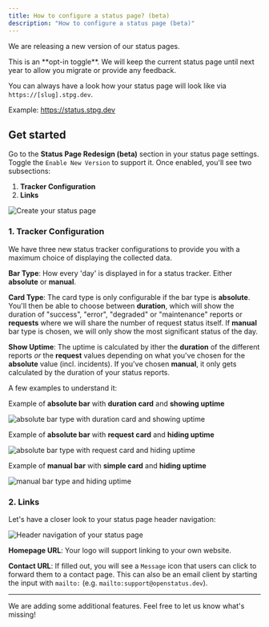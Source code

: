 ```yaml
---
title: How to configure a status page? (beta)
description: "How to configure a status page (beta)"
---
```



We are releasing a new version of our status pages.

<Aside>This is an **opt-in toggle**. We will keep the current status page until next year to allow you migrate or provide any feedback.</Aside>

You can always have a look how your status page will look like via `https://[slug].stpg.dev`.

Example: https://status.stpg.dev

## Get started

Go to the **Status Page Redesign (beta)** section in your status page settings. Toggle the `Enable New Version` to support it. Once enabled, you'll see two subsections:

1. **Tracker Configuration**
2. **Links**

<Image
    src={ConfigureStatusPage1}
    alt="Create your status page"
/>

### 1. Tracker Configuration

We have three new status tracker configurations to provide you with a maximum choice of displaying the collected data.

**Bar Type**: How every 'day' is displayed in for a status tracker. Either **absolute** or **manual**.

**Card Type**: The card type is only configurable if the bar type is **absolute**. You'll then be able to choose between **duration**, which will show the duration of "success", "error", "degraded" or "maintenance" reports or **requests** where we will share the number of request status itself. If **manual** bar type is chosen, we will only show the most significant status of the day.

**Show Uptime**: The uptime is calculated by ither the **duration** of the different reports _or_ the **request** values depending on what you've chosen for the **absolute** value (incl. incidents). If you've chosen **manual**, it only gets calculated by the duration of your status reports.

A few examples to understand it:

Example of **absolute bar** with **duration card** and **showing uptime**

<Image
    src={StatusPageBeta3}
    alt="absolute bar type with duration card and showing uptime"
/>

Example of **absolute bar** with **request card** and **hiding uptime**

<Image
    src={StatusPageBeta4}
    alt="absolute bar type with request card and hiding uptime"
/>

Example of **manual bar** with **simple card** and **hiding uptime**

<Image
    src={StatusPageBeta2}
    alt="manual bar type and hiding uptime"
/>

### 2. Links

Let's have a closer look to your status page header navigation:

<Image
    src={StatusPageBeta1}
    alt="Header navigation of your status page"
/>

**Homepage URL**: Your logo will support linking to your own website.

**Contact URL**: If filled out, you will see a `Message` icon that users can click to forward them to a contact page. This can also be an email client by starting the input with `mailto:` (e.g. `mailto:support@openstatus.dev`).


---

We are adding some additional features. Feel free to let us know what's missing!